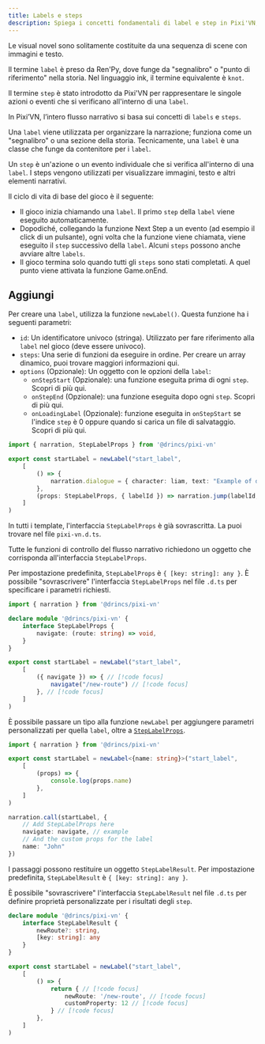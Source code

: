 ```yaml
---
title: Labels e steps
description: Spiega i concetti fondamentali di label e step in Pixi'VN, spiegando nel dettaglio come il flusso narrativo è strutturato e gestito all'interno del motore.
---
```



Le visual novel sono solitamente costituite da una sequenza di scene con immagini e testo.

<Callout title="Nomenclature" type="info">

Il termine `label` è preso da Ren'Py, dove funge da "segnalibro" o "punto di riferimento" nella storia. Nel linguaggio ink, il termine equivalente è `knot`.

Il termine `step` è stato introdotto da Pixi'VN per rappresentare le singole azioni o eventi che si verificano all'interno di una `label`.

</Callout>

In Pixi’VN, l’intero flusso narrativo si basa sui concetti di `labels` e `steps`.

Una `label` viene utilizzata per organizzare la narrazione; funziona come un "segnalibro" o una sezione della storia. Tecnicamente, una `label` è una classe che funge da contenitore per i `label`.

Un `step` è un'azione o un evento individuale che si verifica all'interno di una `label`. I steps vengono utilizzati per visualizzare immagini, testo e altri elementi narrativi.

Il ciclo di vita di base del gioco è il seguente:

- Il gioco inizia <DynamicLink href="/start/labels-flow#run-a-label">chiamando una `label`</DynamicLink>. Il primo `step` della `label` viene eseguito automaticamente.
- Dopodiché, collegando la funzione <DynamicLink href="/start/labels-flow#continue">Next Step</DynamicLink> a un evento (ad esempio il click di un pulsante), ogni volta che la funzione viene chiamata, viene eseguito il `step` successivo della `label`. Alcuni `steps` possono anche avviare altre `labels`.
- Il gioco termina solo quando tutti gli `steps` sono stati completati. A quel punto viene attivata la funzione <DynamicLink href="/start/other-narrative-features#how-manage-the-end-of-the-game">Game.onEnd</DynamicLink>.

## Aggiungi

Per creare una `label`, utilizza la funzione `newLabel()`.
Questa funzione ha i seguenti parametri:

- `id`: Un identificatore univoco (stringa). Utilizzato per fare riferimento alla `label` nel gioco (deve essere univoco).
- `steps`: Una serie di funzioni da eseguire in ordine. Per creare un array dinamico, puoi trovare maggiori informazioni <DynamicLink href="/start/labels-advanced#dynamic-step-list">qui</DynamicLink>.
- `options` (Opzionale): Un oggetto con le opzioni della `label`:
  - `onStepStart` (Opzionale): una funzione eseguita prima di ogni `step`. Scopri di più <DynamicLink href="/start/labels-advanced#onstepstart">qui</DynamicLink>.
  - `onStepEnd` (Opzionale): una funzione eseguita dopo ogni `step`. Scopri di più <DynamicLink href="/start/labels-advanced#onstepend">qui</DynamicLink>.
  - `onLoadingLabel` (Opzionale): funzione eseguita in `onStepStart` se l'indice `step` è 0 oppure quando si carica un file di salvataggio. Scopri di più <DynamicLink href="/start/labels-advanced#onloadinglabel">qui</DynamicLink>.

```ts title="labels/startLabel.ts"
import { narration, StepLabelProps } from '@drincs/pixi-vn'

export const startLabel = newLabel("start_label",
    [
        () => {
            narration.dialogue = { character: liam, text: "Example of dialogue" }
        },
        (props: StepLabelProps, { labelId }) => narration.jump(labelId, props),
    ]
)
```

<Accordions>

<Accordion title="Overriding StepLabelProps" id="steplabelprops">

<Callout title="Templates" type="info">

In tutti i template, l'interfaccia `StepLabelProps` è già sovrascritta. La puoi trovare nel file `pixi-vn.d.ts`.

</Callout>

Tutte le <DynamicLink href="/start/labels-flow">funzioni di controllo del flusso narrativo</DynamicLink> richiedono un oggetto che corrisponda all'interfaccia `StepLabelProps`.

Per impostazione predefinita, `StepLabelProps` è `{ [key: string]: any }`. È possibile "sovrascrivere" l'interfaccia `StepLabelProps` nel file `.d.ts` per specificare i parametri richiesti.

```ts tab="pixi-vn.d.ts"
import { narration } from '@drincs/pixi-vn'

declare module '@drincs/pixi-vn' {
    interface StepLabelProps {
        navigate: (route: string) => void,
    }
}
```

```ts tab="labels/startLabel.ts"
export const startLabel = newLabel("start_label",
    [
        ({ navigate }) => { // [!code focus]
            navigate("/new-route") // [!code focus]
        }, // [!code focus]
    ]
)
```

</Accordion>

<Accordion title="Step pros" id="step-pros">

È possibile passare un tipo alla funzione `newLabel` per aggiungere parametri personalizzati per quella `label`, oltre a [`StepLabelProps`](#steplabelprops).

```ts title="labels/startLabel.ts"
import { narration } from '@drincs/pixi-vn'

export const startLabel = newLabel<{name: string}>("start_label",
    [
        (props) => {
            console.log(props.name)
        },
    ]
)

narration.call(startLabel, {
    // Add StepLabelProps here
    navigate: navigate, // example
    // And the custom props for the label
    name: "John"
})
```

</Accordion>

<Accordion title="Step results" id="step-results">

I passaggi possono restituire un oggetto `StepLabelResult`. Per impostazione predefinita, `StepLabelResult` è `{ [key: string]: any }`.

È possibile "sovrascrivere" l'interfaccia `StepLabelResult` nel file `.d.ts` per definire proprietà personalizzate per i risultati degli `step`.

```ts tab="pixi-vn.d.ts"
declare module '@drincs/pixi-vn' {
    interface StepLabelResult {
        newRoute?: string,
        [key: string]: any
    }
}
```

```ts tab="labels/startLabel.ts"
export const startLabel = newLabel("start_label",
    [
        () => {
            return { // [!code focus]
                newRoute: '/new-route', // [!code focus]
                customProperty: 12 // [!code focus]
            } // [!code focus]
        },
    ]
)
```

</Accordion>

</Accordions>
